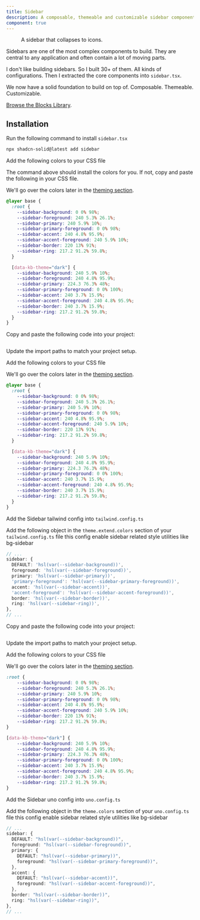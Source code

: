 ```yaml
---
title: Sidebar
description: A composable, themeable and customizable sidebar component.
component: true
---
```


<figure className="flex flex-col gap-4">
  <ComponentPreview
    name="sidebar-07"
    block
  />
  <figcaption className="text-center text-sm text-gray-500">
    A sidebar that collapses to icons.
  </figcaption>
</figure>

Sidebars are one of the most complex components to build. They are central
to any application and often contain a lot of moving parts.

I don't like building sidebars. So I built 30+ of them. All kinds of
configurations. Then I extracted the core components into `sidebar.tsx`.

We now have a solid foundation to build on top of. Composable. Themeable.
Customizable.

[Browse the Blocks Library](/blocks).

## Installation

<ComponentInstallation >


<Step >

<StepItem>Run the following command to install `sidebar.tsx`</StepItem>
```bash
npx shadcn-solid@latest add sidebar
```

<StepItem>Add the following colors to your CSS file</StepItem>

The command above should install the colors for you. If not, copy and paste the following in your CSS file.

We'll go over the colors later in the [theming section](/docs/components/sidebar#theming).

```css title="src/app.css"
@layer base {
  :root {
    --sidebar-background: 0 0% 98%;
    --sidebar-foreground: 240 5.3% 26.1%;
    --sidebar-primary: 240 5.9% 10%;
    --sidebar-primary-foreground: 0 0% 98%;
    --sidebar-accent: 240 4.8% 95.9%;
    --sidebar-accent-foreground: 240 5.9% 10%;
    --sidebar-border: 220 13% 91%;
    --sidebar-ring: 217.2 91.2% 59.8%;
  }

  [data-kb-theme="dark"] {
    --sidebar-background: 240 5.9% 10%;
    --sidebar-foreground: 240 4.8% 95.9%;
    --sidebar-primary: 224.3 76.3% 48%;
    --sidebar-primary-foreground: 0 0% 100%;
    --sidebar-accent: 240 3.7% 15.9%;
    --sidebar-accent-foreground: 240 4.8% 95.9%;
    --sidebar-border: 240 3.7% 15.9%;
    --sidebar-ring: 217.2 91.2% 59.8%;
  }
}
```

</Step>


<Step >

<StepItem>Copy and paste the following code into your project:</StepItem>
```tsx file=<rootDir>/../packages/tailwindcss/ui/sidebar.tsx
```

<StepItem>Update the import paths to match your project setup.</StepItem>

<StepItem>Add the following colors to your CSS file</StepItem>

We'll go over the colors later in the [theming section](/docs/components/sidebar#theming).

```css title="src/app.css"
@layer base {
  :root {
    --sidebar-background: 0 0% 98%;
    --sidebar-foreground: 240 5.3% 26.1%;
    --sidebar-primary: 240 5.9% 10%;
    --sidebar-primary-foreground: 0 0% 98%;
    --sidebar-accent: 240 4.8% 95.9%;
    --sidebar-accent-foreground: 240 5.9% 10%;
    --sidebar-border: 220 13% 91%;
    --sidebar-ring: 217.2 91.2% 59.8%;
  }

  [data-kb-theme="dark"] {
    --sidebar-background: 240 5.9% 10%;
    --sidebar-foreground: 240 4.8% 95.9%;
    --sidebar-primary: 224.3 76.3% 48%;
    --sidebar-primary-foreground: 0 0% 100%;
    --sidebar-accent: 240 3.7% 15.9%;
    --sidebar-accent-foreground: 240 4.8% 95.9%;
    --sidebar-border: 240 3.7% 15.9%;
    --sidebar-ring: 217.2 91.2% 59.8%;
  }
}
```

<StepItem>Add the Sidebar tailwind config into `tailwind.config.ts`</StepItem>

Add the following object in the `theme.extend.colors` section of your `tailwind.config.ts` file
this config enable sidebar related style utilities like bg-sidebar

```ts title="tailwind.config.ts"
// ...
sidebar: {
  DEFAULT: 'hsl(var(--sidebar-background))',
  foreground: 'hsl(var(--sidebar-foreground))',
  primary: 'hsl(var(--sidebar-primary))',
  'primary-foreground': 'hsl(var(--sidebar-primary-foreground))',
  accent: 'hsl(var(--sidebar-accent))',
  'accent-foreground': 'hsl(var(--sidebar-accent-foreground))',
  border: 'hsl(var(--sidebar-border))',
  ring: 'hsl(var(--sidebar-ring))',
},
// ...
```

</Step>

<Step >

<StepItem>Copy and paste the following code into your project:</StepItem>
```tsx file=<rootDir>/../packages/unocss/ui/sidebar.tsx
```

<StepItem>Update the import paths to match your project setup.</StepItem>

<StepItem>Add the following colors to your CSS file</StepItem>

We'll go over the colors later in the [theming section](/docs/components/sidebar#theming).

```css title="src/app.css"
:root {
    --sidebar-background: 0 0% 98%;
    --sidebar-foreground: 240 5.3% 26.1%;
    --sidebar-primary: 240 5.9% 10%;
    --sidebar-primary-foreground: 0 0% 98%;
    --sidebar-accent: 240 4.8% 95.9%;
    --sidebar-accent-foreground: 240 5.9% 10%;
    --sidebar-border: 220 13% 91%;
    --sidebar-ring: 217.2 91.2% 59.8%;
}

[data-kb-theme="dark"] {
    --sidebar-background: 240 5.9% 10%;
    --sidebar-foreground: 240 4.8% 95.9%;
    --sidebar-primary: 224.3 76.3% 48%;
    --sidebar-primary-foreground: 0 0% 100%;
    --sidebar-accent: 240 3.7% 15.9%;
    --sidebar-accent-foreground: 240 4.8% 95.9%;
    --sidebar-border: 240 3.7% 15.9%;
    --sidebar-ring: 217.2 91.2% 59.8%;
}
```

<StepItem>Add the Sidebar uno config into `uno.config.ts`</StepItem>

Add the following object in the `theme.colors` section of your `uno.config.ts` file
this config enable sidebar related style utilities like bg-sidebar

```ts title="uno.config.ts"
// ...
sidebar: {
  DEFAULT: "hsl(var(--sidebar-background))",
  foreground: "hsl(var(--sidebar-foreground))",
  primary: {
    DEFAULT: "hsl(var(--sidebar-primary))",
    foreground: "hsl(var(--sidebar-primary-foreground))",
  },
  accent: {
    DEFAULT: "hsl(var(--sidebar-accent))",
    foreground: "hsl(var(--sidebar-accent-foreground))",
  },
  border: "hsl(var(--sidebar-border))",
  ring: "hsl(var(--sidebar-ring))",
},
// ...
```

</Step>

</ComponentInstallation>